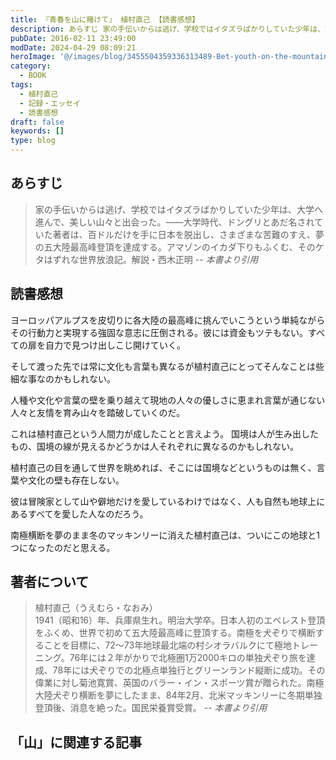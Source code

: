 ```yaml
---
title: 『青春を山に賭けて』 植村直己 【読書感想】
description: あらすじ 家の手伝いからは逃げ、学校ではイタズラばかりしていた少年は、大学へ進んで、美しい山々と出会った。――大学時代、ドングリとあだ名されていた著者は、百ドルだけを手に日本を脱出し、さまざまな苦難のすえ、夢の五大陸最高峰登頂を達成する。アマゾンのイカダ下りもふくむ、そのケタはずれな世界放浪記。
pubDate: 2016-02-11 23:49:00
modDate: 2024-04-29 08:09:21
heroImage: '@/images/blog/3455504359336313489-Bet-youth-on-the-mountain.webp'
category:
  - BOOK
tags:
  - 植村直己
  - 記録・エッセイ
  - 読書感想
draft: false
keywords: []
type: blog
---
```



## あらすじ

> 家の手伝いからは逃げ、学校ではイタズラばかりしていた少年は、大学へ進んで、美しい山々と出会った。――大学時代、ドングリとあだ名されていた著者は、百ドルだけを手に日本を脱出し、さまざまな苦難のすえ、夢の五大陸最高峰登頂を達成する。アマゾンのイカダ下りもふくむ、そのケタはずれな世界放浪記。解説・西木正明 <cite>-- 本書より引用</cite>

## 読書感想

ヨーロッパアルプスを皮切りに各大陸の最高峰に挑んでいこうという単純ながらその行動力と実現する強固な意志に圧倒される。彼には資金もツテもない。すべての扉を自力で見つけ出しこじ開けていく。

そして渡った先では常に文化も言葉も異なるが植村直己にとってそんなことは些細な事なのかもしれない。

人種や文化や言葉の壁を乗り越えて現地の人々の優しさに恵まれ言葉が通じない人々と友情を育み山々を踏破していくのだ。

これは植村直己という人間力が成したことと言えよう。
国境は人が生み出したもの、国境の線が見えるかどうかは人それぞれに異なるのかもしれない。

植村直己の目を通して世界を眺めれば、そこには国境などというものは無く、言葉や文化の壁も存在しない。

彼は冒険家として山や僻地だけを愛しているわけではなく、人も自然も地球上にあるすべてを愛した人なのだろう。

南極横断を夢のまま冬のマッキンリーに消えた植村直己は、ついにこの地球と1つになったのだと思える。

<div class='not-prose'>
  <div data-vc_mylinkbox_id='886765650'></div>
</div>

## 著者について

> 植村直己（うえむら・なおみ） <br />
> 1941（昭和16）年、兵庫県生れ。明治大学卒。日本人初のエベレスト登頂をふくめ、世界で初めて五大陸最高峰に登頂する。南極を犬ぞりで横断することを目標に、72～73年地球最北端の村シオラバルクにて極地トレーニング。76年には２年がかりで北極圏1万2000キロの単独犬ぞり旅を達成、78年には犬ぞりでの北極点単独行とグリーンランド縦断に成功。その偉業に対し菊池寛賞、英国のバラー・イン・スポーツ賞が贈られた。南極大陸犬ぞり横断を夢にしたまま、84年2月、北米マッキンリーに冬期単独登頂後、消息を絶った。国民栄養賞受賞。 <cite>-- 本書より引用</cite>

## 「山」に関連する記事

<BlogCard
  title='【作品紹介】 「山」にまつわる本　～小説、ノンフィクションなどなど'
  description='「山」に興味を持つにいたるまで 突然ですが、「山」は好きですか？遠くから美しい山の稜線を眺めたり、一歩ずつ足を踏み入れ頂上を目指したり。いつからか私はすっかり山の虜になってしまいました。 もとはと言えば、身近に登山をする人がいたことや、『岳』という山岳救助をテーマにした漫画を読んだことがキッカケでし'
  url='https://www.neputa-note.net/2018/01/books-about-mountain/'
  domain='www.neputa-note.net'
/>

